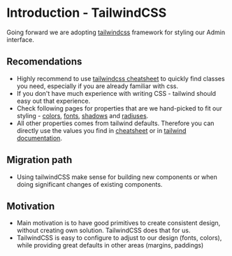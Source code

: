 
<Meta title="Guide/Style/Introduction" />

# Introduction - TailwindCSS

Going forward we are adopting [tailwindcss](https://tailwindcss.com) framework for styling our Admin interface.

## Recomendations

- Highly recommend to use [tailwindcss cheatsheet](https://nerdcave.com/tailwind-cheat-sheet) to quickly find classes you need, especially if you are already familiar with css.
- If you don't have much experience with writing CSS - tailwind should easy out that experience.
- Check following pages for properties that are we hand-picked to fit our styling - [colors](../?path=/docs/guide-style-colors--docs), [fonts](../?path=/docs/guide-style-fonts--docs), [shadows](../?path=/docs/guide-style-shadows--docs) and [radiuses](../?path=/docs/guide-style-radius--docs).
- All other properties comes from tailwind defaults. Therefore you can directly use the values you find in [cheatsheet](https://nerdcave.com/tailwind-cheat-sheet) or in [tailwind documentation](https://tailwindcss.com/docs/utility-first).

## Migration path

- Using tailwindCSS make sense for building new components or when doing significant changes of existing components.

## Motivation

- Main motivation is to have good primitives to create consistent design, without creating own solution. TailwindCSS does that for us.
- TailwindCSS is easy to configure to adjust to our design (fonts, colors), while providing great defaults in other areas (margins, paddings)
